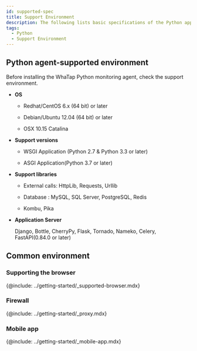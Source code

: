 ```yaml
---
id: supported-spec
title: Support Environment
description: The following lists basic specifications of the Python application server on which the WhaTap monitoring service operates.
tags:
  - Python
  - Support Environment
---
```


## Python agent-supported environment

Before installing the WhaTap Python monitoring agent, check the support environment.

-   **OS**

    -   Redhat/CentOS 6.x (64 bit) or later

    -   Debian/Ubuntu 12.04 (64 bit) or later

    -   OSX 10.15 Catalina

-   **Support versions**

    -   WSGI Application (Python 2.7 & Python 3.3 or later)

    -   ASGI Application(Python 3.7 or later)

-   **Support libraries**

    -   External calls: HttpLib, Requests, Urllib

    -   Database : MySQL, SQL Server, PostgreSQL, Redis

    -   Kombu, Pika

-   **Application Server**

    Django, Bottle, CherryPy, Flask, Tornado, Nameko, Celery, FastAPI(0.84.0 or later)

## Common environment

### Supporting the browser

{@include: ../getting-started/_supported-browser.mdx}  

### Firewall

{@include: ../getting-started/_proxy.mdx}  

### Mobile app

{@include: ../getting-started/_mobile-app.mdx}  
